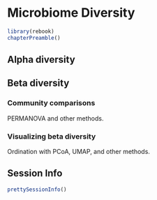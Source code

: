 # Microbiome Diversity {#microbiome-diversity}

```r
library(rebook)
chapterPreamble()
```


## Alpha diversity



## Beta diversity


### Community comparisons

PERMANOVA and other methods.


### Visualizing beta diversity

Ordination with PCoA, UMAP, and other methods.


## Session Info {-}

```r
prettySessionInfo()
```

